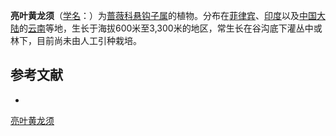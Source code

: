 {{Speciesbox
| name = 亮叶黄龙须
| status = 
| status_system = 
| image =
| genus = Rubus
| species = lucens
| authority = Focke
}}

'''亮叶黄龙须'''（[[学名|学名]]：{{lang|la|''Rubus lucens''}}）为[[蔷薇科|蔷薇科]][[悬钩子属|悬钩子属]]的植物。分布在[[菲律宾|菲律宾]]、[[印度|印度]]以及[[中国大陆|中国大陆]]的[[云南|云南]]等地，生长于海拔600米至3,300米的地区，常生长在谷沟底下灌丛中或林下，目前尚未由人工引种栽培。

== 参考文献 ==
<div class="references-small">
* {{cite web| url =http://www.bioinfo.cn/db05/KmzwSpecies.php?action=view&id=19301| title =亮叶黄龙须| work =《中国高等植物数据库全库》| publisher =中国科学院微生物研究所| author =昆明植物研究所| accessdate =2009-02-25| deadurl =yes| archiveurl =https://web.archive.org/web/20160305035919/http://www.bioinfo.cn/db05/KmzwSpecies.php?action=view&id=19301| archivedate =2016-03-05}}
</div>
{{Taxonbar|from=Q10883333}}

[[Category:悬钩子属|亮叶黄龙须]]


{{植物小作品}}